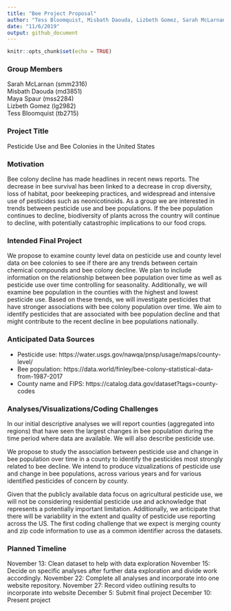 ```yaml
---
title: "Bee Project Proposal"
author: "Tess Bloomquist, Misbath Daouda, Lizbeth Gomez, Sarah McLarnan, Maya Spaur"
date: "11/6/2019"
output: github_document
---
```


```r
knitr::opts_chunk$set(echo = TRUE)
```

### Group Members
Sarah McLarnan (smm2316)  
Misbath Daouda (md3851)  
Maya Spaur (mss2284)  
Lizbeth Gomez (lg2982)  
Tess Bloomquist (tb2715)  

### Project Title
Pesticide Use and Bee Colonies in the United States

### Motivation 
Bee colony decline has made headlines in recent news reports. The decrease in bee survival has been linked to a decrease in crop diversity, loss of habitat, poor beekeeping practices, and widespread and intensive use of pesticides such as neonicotinoids. As a group we are interested in trends between pesticide use and bee populations. If the bee population continues to decline, biodiversity of plants across the country will continue to decline, with potentially catastrophic implications to our food crops.

### Intended Final Project 
We propose to examine county level data on pesticide use and county level data on bee colonies to see if there are any trends between certain chemical compounds and bee colony decline. We plan to include information on the relationship between bee population over time as well as pesticide use over time controlling for seasonality. Additionally, we will examine bee population in the counties with the highest and lowest pesticide use. Based on these trends, we will investigate pesticides that have stronger associations with bee colony population over time. We aim to identify pesticides that are associated with bee population decline and that might contribute to the recent decline in bee populations nationally. 


### Anticipated Data Sources 
- Pesticide use: https://water.usgs.gov/nawqa/pnsp/usage/maps/county-level/
- Bee population: https://data.world/finley/bee-colony-statistical-data-from-1987-2017
- County name and FIPS: https://catalog.data.gov/dataset?tags=county-codes

### Analyses/Visualizations/Coding Challenges 

In our initial descriptive analyses we will report counties (aggregated into regions) that have seen the largest changes in bee population during the time period where data are available. We will also describe pesticide use. 

We propose to study the association between pesticide use and change in bee population over time in a county to identify the pesticides most strongly related to bee decline. We intend to produce vizualizations of pesticide use and change in bee populations, across various years and for various identified pesticides of concern by county.

Given that the publicly available data focus on agricultural pesticide use, we will not be considering residential pesticide use and acknowledge that represents a potentially important limitation. Additionally, we anticipate that there will be variability in the extent and quality of pesticide use reporting across the US. The first coding challenge that we expect is merging county and zip code information to use as a common identifier across the datasets. 

### Planned Timeline 
November 13: Clean dataset to help with data exploration
November 15: Decide on specific analyses after further data exploration and divide work accordingly. 
November 22: Complete all analyses and incorporate into one website repository. 
November 27: Record video outlining results to incorporate into website
December 5: Submit final project
December 10: Present project

